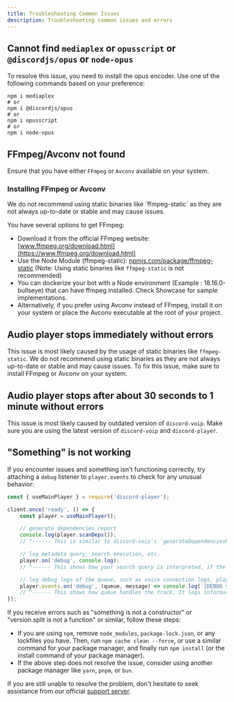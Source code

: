 ```yaml
---
title: Troubleshooting Common Issues
description: Troubleshooting common issues and errors
---
```


## Cannot find `mediaplex` or `opusscript` or `@discordjs/opus` or `node-opus`

To resolve this issue, you need to install the opus encoder. Use one of the following commands based on your preference:

```package-install
npm i mediaplex
# or
npm i @discordjs/opus
# or
npm i opusscript
# or
npm i node-opus
```

## FFmpeg/Avconv not found

Ensure that you have either `FFmpeg` or `Avconv` available on your system.

### Installing FFmpeg or Avconv

<Callout>
    We do not recommend using static binaries like `ffmpeg-static` as they are not always up-to-date or stable and may
    cause issues.
</Callout>

You have several options to get FFmpeg:

-   Download it from the official FFmpeg website: [www.ffmpeg.org/download.html](https://www.ffmpeg.org/download.html)
-   Use the Node Module (ffmpeg-static): [npmjs.com/package/ffmpeg-static](https://npmjs.com/package/ffmpeg-static) (Note: Using static binaries like `ffmpeg-static` is not recommended)
-   You can dockerize your bot with a Node environment (Example : 18.16.0-bullseye) that can have ffmpeg installed. Check Showcase for sample implementations.
-   Alternatively, if you prefer using Avconv instead of FFmpeg, install it on your system or place the Avconv executable at the root of your project.

## Audio player stops immediately without errors

This issue is most likely caused by the usage of static binaries like `ffmpeg-static`. We do not recommend using static binaries as they are not always up-to-date or stable and may cause issues. To fix this issue, make sure to install FFmpeg or Avconv on your system.

## Audio player stops after about 30 seconds to 1 minute without errors

This issue is most likely caused by outdated version of `discord-voip`. Make sure you are using the latest version of `discord-voip` and `discord-player`.

## "Something" is not working

If you encounter issues and something isn't functioning correctly, try attaching a `debug` listener to `player.events` to check for any unusual behavior:

```js title="index.js"
const { useMainPlayer } = require('discord-player');

client.once('ready', () => {
    const player = useMainPlayer();

    // generate dependencies report
    console.log(player.scanDeps());
    // ^------ This is similar to discord-voip's `generateDependenciesReport()` function, but with additional informations related to discord-player

    // log metadata query, search execution, etc.
    player.on('debug', console.log);
    // ^------ This shows how your search query is interpreted, if the query was cached, which extractor resolved the query or which extractor failed to resolve, etc.

    // log debug logs of the queue, such as voice connection logs, player execution, streaming process etc.
    player.events.on('debug', (queue, message) => console.log(`[DEBUG ${queue.guild.id}] ${message}`));
    // ^------ This shows how queue handles the track. It logs informations like the status of audio player, streaming process, configurations used, if streaming failed or not, etc.
});
```

If you receive errors such as "something is not a constructor" or "version.split is not a function" or similar, follow these steps:

-   If you are using `npm`, remove `node_modules`, `package-lock.json`, or any lockfiles you have. Then, run `npm cache clean --force`, or use a similar command for your package manager, and finally run `npm install` (or the install command of your package manager).
-   If the above step does not resolve the issue, consider using another package manager like `yarn`, `pnpm`, or `bun`.

If you are still unable to resolve the problem, don't hesitate to seek assistance from our official [support server](https://androz2091.fr/discord).
